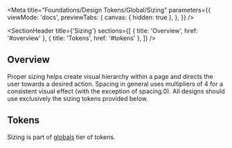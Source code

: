 
<Meta
  title="Foundations/Design Tokens/Global/Sizing"
  parameters={{
    viewMode: 'docs',
    previewTabs: {
      canvas: { hidden: true },
    },
  }}
/>

<SectionHeader
  title={'Sizing'}
  sections={[
    { title: 'Overview', href: '#overview' },
    { title: 'Tokens', href: '#tokens' },
  ]}
/>

## Overview

Proper sizing helps create visual hierarchy within a page and directs the user towards a desired action. Spacing in general uses multipliers of 4 for a consistent visual effect (with the exception of spacing.0). All designs should use exclusively the sizing tokens provided below.

## Tokens

Sizing is part of [globals](../?path=/docs/design-tokens-about--overview#globals) tier of tokens.

<SizingShowcase />
